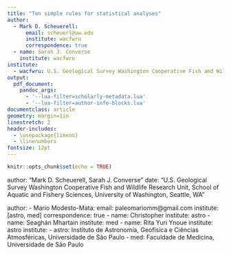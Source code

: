 ```yaml
---
title: "Ten simple rules for statistical analyses"
author:
  - Mark D. Scheuerell:
      email: scheuerl@uw.edu
      institute: wacfwru
      correspondence: true
  - name: Sarah J. Converse
    institute: wacfwru
institute:
  - wacfwru: U.S. Geological Survey Washington Cooperative Fish and Wildlife Research Unit, School of Aquatic and Fishery Sciences, University of Washington, Seattle, WA
output:
  pdf_document:
    pandoc_args:
      - '--lua-filter=scholarly-metadata.lua'
      - '--lua-filter=author-info-blocks.lua'
documentclass: article
geometry: margin=1in
linestretch: 2
header-includes:
  - \usepackage{lineno}
  - \linenumbers
fontsize: 12pt
---
```


```r
knitr::opts_chunk$set(echo = TRUE)
```

author: "Mark D. Scheuerell, Sarah J. Converse"
date: "U.S. Geological Survey Washington Cooperative Fish and Wildlife Research Unit, School of Aquatic and Fishery Sciences, University of Washington, Seattle, WA"


author:
  - Mario Modesto-Mata:
      email: paleomariomm@gmail.com
      institute: [astro, med]
      correspondence: true
  - name: Christopher
    institute: astro
  - name: Seaghán Mhartain
    institute: med
  - name: Rita Yuri Ynoue
    institute: astro
institute:
  - astro: Instituto de Astronomía, Geofísica e Ciências Atmosféricas, Universidade de São Paulo
  - med: Faculdade de Medicina, Universidade de São Paulo
